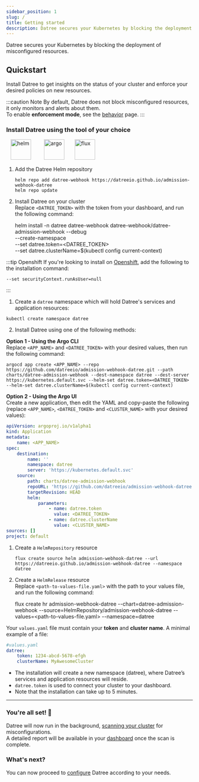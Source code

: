 ```yaml
---
sidebar_position: 1
slug: /
title: Getting started
description: Datree secures your Kubernetes by blocking the deployment of misconfigured resources
---
```



Datree secures your Kubernetes by blocking the deployment of misconfigured resources.

## Quickstart

Install Datree to get insights on the status of your cluster and enforce your desired policies on new resources.

:::caution Note
By default, Datree does not block misconfigured resources, it only monitors and alerts about them.  
To enable **enforcement mode**, see the [behavior](/configuration/behavior) page.
:::

### Install Datree using the tool of your choice

<div>
    &nbsp;&nbsp;
    <img
        src="/img/welcome/getting-started/helm.png"
        alt="helm"
        width="55"
        height="55"
        className="not-zoomable"
    />
    &nbsp;&nbsp;&nbsp;&nbsp;&nbsp;&nbsp;&nbsp;
    <img
        src="/img/built-in-rules/argo.png"
        alt="argo"
        width="55"
        height="55"
        className="not-zoomable"
    />
    &nbsp;&nbsp;&nbsp;&nbsp;&nbsp;
    <img
        src="/img/welcome/getting-started/flux.png"
        alt="flux"
        width="55"
        height="55"
        className="not-zoomable"
    />
</div>
<Tabs>
<TabItem value='Helm' label='Helm' default>

1. Add the Datree Helm repository
    ```
    helm repo add datree-webhook https://datreeio.github.io/admission-webhook-datree
    helm repo update
    ```

2. Install Datree on your cluster  
Replace `<DATREE_TOKEN>` with the token from your dashboard, and run the following command:

    helm install -n datree datree-webhook datree-webhook/datree-admission-webhook --debug \
    --create-namespace \
    --set datree.token=<DATREE_TOKEN> \
    --set datree.clusterName=$(kubectl config current-context)


:::tip Openshift
If you're looking to install on [Openshift](https://docs.openshift.com/), add the following to the installation command:

```
--set securityContext.runAsUser=null
```

:::

</TabItem>
<TabItem value='ArgoCD' label='ArgoCD'>

1. Create a `datree` namespace which will hold Datree's services and application resources:
```
kubectl create namespace datree
```

2. Install Datree using one of the following methods:  

**Option 1 - Using the Argo CLI**  
Replace `<APP_NAME>` and `<DATREE_TOKEN>` with your desired values, then run the following command:

```    
argocd app create <APP_NAME> --repo https://github.com/datreeio/admission-webhook-datree.git --path charts/datree-admission-webhook --dest-namespace datree --dest-server https://kubernetes.default.svc --helm-set datree.token=<DATREE_TOKEN> --helm-set datree.clusterName=$(kubectl config current-context)
```

**Option 2 - Using the Argo UI**  
Create a new application, then edit the YAML and copy-paste the following (replace `<APP_NAME>`, `<DATREE_TOKEN>` and `<CLUSTER_NAME>` with your desired values):

```yaml
apiVersion: argoproj.io/v1alpha1
kind: Application
metadata:
    name: <APP_NAME>
spec:
    destination:
        name: ''
        namespace: datree
        server: 'https://kubernetes.default.svc'
    source:
        path: charts/datree-admission-webhook
        repoURL: 'https://github.com/datreeio/admission-webhook-datree.git'
        targetRevision: HEAD
        helm:
            parameters:
                - name: datree.token
                  value: <DATREE_TOKEN>
                - name: datree.clusterName
                  value: <CLUSTER_NAME>
sources: []
project: default
```

</TabItem>
<TabItem value='Flux' label='Flux'>

1. Create a `HelmRepository` resource
    ```
    flux create source helm admission-webhook-datree --url https://datreeio.github.io/admission-webhook-datree --namespace datree
    ```

2. Create a `HelmRelease` resource  
Replace `<path-to-values-file.yaml>` with the path to your values file, and run the following command:
    
    flux create hr admission-webhook-datree --chart=datree-admission-webhook --source=HelmRepository/admission-webhook-datree --values=<path-to-values-file.yaml> --namespace=datree
  
Your `values.yaml` file must contain your **token** and **cluster name**. A minimal example of a file:

```yaml
#values.yaml
datree:
    token: 1234-abcd-5678-efgh
    clusterName: MyAwesomeCluster
```

</TabItem>
</Tabs>

* The installation will create a new namespace (datree), where Datree’s services and application resources will reside.  
* `datree.token` is used to connect your cluster to your dashboard.  
* Note that the installation can take up to 5 minutes.

---

### You're all set! 🎉

Datree will now run in the background, [scanning your cluster](/configuration/cluster-scan) for misconfigurations.  
A detailed report will be available in your [dashboard](https://app.datree.io/) once the scan is complete.

### What's next?

You can now proceed to [configure](/configuration/behavior) Datree according to your needs.
